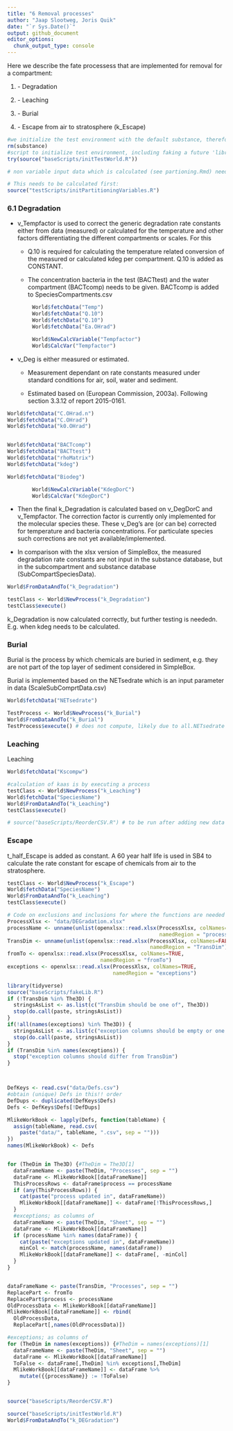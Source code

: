 ```yaml
---
title: "6 Removal processes"
author: "Jaap Slootweg, Joris Quik"
date: "`r Sys.Date()`"
output: github_document
editor_options: 
  chunk_output_type: console
---
```


Here we describe the fate processess that are implemented for removal for a compartment:

1.  \- Degradation

2.  \- Leaching

3.  \- Burial

4.  \- Escape from air to stratosphere (k_Escape)

```r
#we initialize the test environment with the default substance, therefor we remove possible earlier value
rm(substance)
#script to initialize test environment, including faking a future 'library(sboo)'
try(source("baseScripts/initTestWorld.R"))

```

```r
# non variable input data which is calculated (see partioning.Rmd) needs to be available before you can proceed

# This needs to be calculated first:
source("testScripts/initPartitioningVariables.R")
```

### 6.1 Degradation

-   v_Tempfactor is used to correct the generic degradation rate constants either from data (measured) or calculated for the temperature and other factors differentiating the different compartments or scales. For this

    -   Q.10 is required for calculating the temperature related conversion of the measured or calculated kdeg per compartment. Q.10 is added as CONSTANT.

    -   The concentration bacteria in the test (BACTtest) and the water compartment (BACTcomp) needs to be given. BACTcomp is added to SpeciesCompartments.csv

        
```r
        World$fetchData("Temp")
        World$fetchData("Q.10")
        World$fetchData("Q.10")
        World$fetchData("Ea.OHrad")

        World$NewCalcVariable("Tempfactor")
        World$CalcVar("Tempfactor")
```

-   v_Deg is either measured or estimated.

    -   Measurement dependant on rate constants measured under standard conditions for air, soil, water and sediment.

    -   Estimated based on (European Commission, 2003a). Following section 3.3.12 of report 2015-0161.

```r

World$fetchData("C.OHrad.n")
World$fetchData("C.OHrad")
World$fetchData("k0.OHrad")


World$fetchData("BACTcomp")
World$fetchData("BACTtest")
World$fetchData("rhoMatrix")
World$fetchData("kdeg")

World$fetchData("Biodeg")

        World$NewCalcVariable("KdegDorC")
        World$CalcVar("KdegDorC")

```

-   Then the final k_Degradation is calculated based on v_DegDorC and v_Tempfactor. The correction factor is currently only implemented for the molecular species these. These v_Deg's are (or can be) corrected for temperature and bacteria concentrations. For particulate species such corrections are not yet available/implemented.

-   In comparison with the xlsx version of SimpleBox, the measured degradation rate constants are not input in the substance database, but in the subcompartment and substance database (SubCompartSpeciesData).

```r

World$FromDataAndTo("k_Degradation")

testClass <- World$NewProcess("k_Degradation")
testClass$execute()


```

k_Degradation is now calculated correctly,  but further testing is neededn. E.g. when kdeg needs to be calculated.

### Burial

Burial is the process by which chemicals are buried in sediment, e.g. they are not part of the top layer of sediment considered in SimpleBox.

Burial is implemented based on the NETsedrate which is an input parameter in data (ScaleSubComprtData.csv)

```r
World$fetchData("NETsedrate")

TestProcess <- World$NewProcess("k_Burial")
World$FromDataAndTo("k_Burial")
TestProcess$execute() # does not compute, likely due to all.NETsedrate (similar issue to k_Adsoprtion)

```

### Leaching

Leaching

```r



World$fetchData("Kscompw")

#calculation of kaas is by executing a process
testClass <- World$NewProcess("k_Leaching")
World$fetchData("SpeciesName")
World$FromDataAndTo("k_Leaching")
testClass$execute()

# source("baseScripts/ReorderCSV.R") # to be run after adding new data to the csv files.


```

### Escape

t_half_Escape is added as constant. A 60 year half life is used in SB4 to calculate the rate constant for escape of chemicals from air to the stratosphere.

```r

testClass <- World$NewProcess("k_Escape")
World$fetchData("SpeciesName")
World$FromDataAndTo("k_Leaching")
testClass$execute()


```



```r

# Code on exclusions and inclusions for where the functions are needed are added:
ProcessXlsx <- "data/DEGradation.xlsx" 
processName <- unname(unlist(openxlsx::read.xlsx(ProcessXlsx, colNames=FALSE,
                                                 namedRegion = "process")))
TransDim <- unname(unlist(openxlsx::read.xlsx(ProcessXlsx, colNames=FALSE,
                                              namedRegion = "TransDim")))
fromTo <- openxlsx::read.xlsx(ProcessXlsx, colNames=TRUE,
                              namedRegion = "fromTo")
exceptions <- openxlsx::read.xlsx(ProcessXlsx, colNames=TRUE,
                                  namedRegion = "exceptions")

library(tidyverse)
source("baseScripts/fakeLib.R")
if (!TransDim %in% The3D) {
  stringsAsList <- as.list(c("TransDim should be one of", The3D))
  stop(do.call(paste, stringsAsList))
}
if(!all(names(exceptions) %in% The3D)) {
  stringsAsList <- as.list(c("exception columns should be empty or one of", The3D))
  stop(do.call(paste, stringsAsList))
}
if (TransDim %in% names(exceptions)) {
  stop("exception columns should differ from TransDim")
}



DefKeys <- read.csv("data/Defs.csv")
#obtain (unique) Defs in this!! order
DefDups <- duplicated(DefKeys$Defs)
Defs <- DefKeys$Defs[!DefDups]

MlikeWorkBook <- lapply(Defs, function(tableName) {
  assign(tableName, read.csv(
    paste("data/", tableName, ".csv", sep = "")))
})
names(MlikeWorkBook) <- Defs


for (TheDim in The3D) {#TheDim = The3D[1]
  dataFrameName <- paste(TheDim, "Processes", sep = "")
  dataFrame <- MlikeWorkBook[[dataFrameName]]
  ThisProcessRows <- dataFrame$process == processName
  if (any(ThisProcessRows)) {
    cat(paste("process updated in", dataFrameName))
    MlikeWorkBook[[dataFrameName]] <- dataFrame[!ThisProcessRows,]
  }
  #exceptions; as columns of
  dataFrameName <- paste(TheDim, "Sheet", sep = "")
  dataFrame <- MlikeWorkBook[[dataFrameName]]
  if (processName %in% names(dataFrame)) {
    cat(paste("exceptions updated in", dataFrameName))
    minCol <- match(processName, names(dataFrame))
    MlikeWorkBook[[dataFrameName]] <- dataFrame[, -minCol]
  }
}


dataFrameName <- paste(TransDim, "Processes", sep = "")
ReplacePart <- fromTo
ReplacePart$process <- processName
OldProcessData <- MlikeWorkBook[[dataFrameName]]
MlikeWorkBook[[dataFrameName]] <- rbind(
  OldProcessData,
  ReplacePart[,names(OldProcessData)])

#exceptions; as columns of
for (TheDim in names(exceptions)) {#TheDim = names(exceptions)[1]
  dataFrameName <- paste(TheDim, "Sheet", sep = "")
  dataFrame <- MlikeWorkBook[[dataFrameName]]
  ToFalse <- dataFrame[,TheDim] %in% exceptions[,TheDim]
  MlikeWorkBook[[dataFrameName]] <- dataFrame %>%
    mutate({{processName}} := !ToFalse)
}


source("baseScripts/ReorderCSV.R")

source("baseScripts/initTestWorld.R")
World$FromDataAndTo("k_DEGradation")
```
